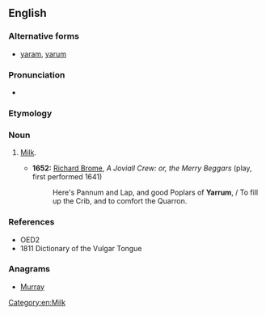 ==English==

===Alternative forms===
* [[yaram]], [[yarum]]

===Pronunciation===
* {{IPA|/ˈjærəm/|lang=en}}

===Etymology===
{{unk.|en}}

===Noun===
{{en-noun|-}}

# {{label|en|cant}} [[milk|Milk]].
#* '''1652:''' [[w:Richard Brome|Richard Brome]], ''A Joviall Crew: or, the Merry Beggars'' (play, first performed 1641)
#*: Here's Pannum and Lap, and good Poplars of '''Yarrum''', / To fill up the Crib, and to comfort the Quarron.

===References===
* OED2
* 1811 Dictionary of the Vulgar Tongue

===Anagrams===
* [[Murray#English|Murray]]

[[Category:en:Milk]]